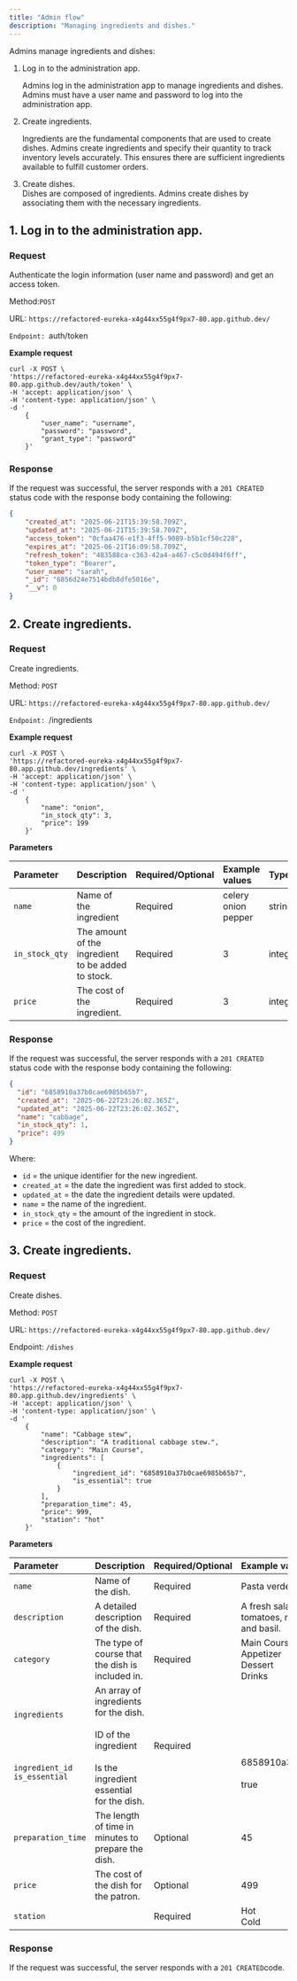 ```yaml
---
title: "Admin flow"
description: "Managing ingredients and dishes."
---
```


Admins manage ingredients and dishes:

1. Log in to the administration app.

   Admins log in the administration app to manage ingredients and dishes. Admins must have a user name and password to log into the administration app.
2. Create ingredients.

   Ingredients are the fundamental components that are used to create dishes. Admins create ingredients and specify their quantity to track inventory levels accurately. This ensures there are sufficient ingredients available to fulfill customer orders.
3. Create dishes.\
   Dishes are composed of ingredients. Admins create dishes by associating them with the necessary ingredients. 

## 1. Log in to the administration app.

### **Request**

Authenticate the login information (user name and password) and get an access token.

Method:`POST `

URL: `https://refactored-eureka-x4g44xx55g4f9px7-80.app.github.dev/`

`Endpoint: `auth/token

**Example request**

```curl curl
curl -X POST \
'https://refactored-eureka-x4g44xx55g4f9px7-80.app.github.dev/auth/token' \
-H 'accept: application/json' \
-H 'content-type: application/json' \
-d '
	{
		"user_name": "username",
		"password": "password",
		"grant_type": "password"
	}'
```

### Response

If the request was successful, the server responds with a `201 CREATED` status code with the response body containing the following:

```json
{
    "created_at": "2025-06-21T15:39:58.709Z",
    "updated_at": "2025-06-21T15:39:58.709Z",
    "access_token": "0cfaa476-e1f3-4ff5-9089-b5b1cf50c228",
    "expires_at": "2025-06-21T16:09:58.709Z",
    "refresh_token": "483588ca-c363-42a4-a467-c5c0d494f6ff",
    "token_type": "Bearer",
    "user_name": "sarah",
    "_id": "6856d24e7514bdb8dfe5016e",
    "__v": 0
}
```

## 2. Create ingredients.

### **Request**

Create ingredients.

Method: `POST `

URL: `https://refactored-eureka-x4g44xx55g4f9px7-80.app.github.dev/`

`Endpoint: `/ingredients

**Example request**

```curl curl
curl -X POST \
'https://refactored-eureka-x4g44xx55g4f9px7-80.app.github.dev/ingredients' \
-H 'accept: application/json' \
-H 'content-type: application/json' \
-d '
	{
		"name": "onion",
		"in_stock_qty": 3,
		"price": 199
	}'
```

**Parameters**

| Parameter      | Description                                        | Required/Optional | Example values                | Type    |
| :------------- | :------------------------------------------------- | :---------------- | :---------------------------- | :------ |
| `name`         | Name of the ingredient                             | Required          | celery<br />onion<br />pepper | string  |
| `in_stock_qty` | The amount of the ingredient to be added to stock. | Required          | 3                             | integer |
| `price`        | The cost of the ingredient.                        | Required          | 3                             | integer |

### Response

If the request was successful, the server responds with a `201 CREATED` status code with the response body containing the following:

```json
{
  "id": "6858910a37b0cae6985b65b7",
  "created_at": "2025-06-22T23:26:02.365Z",
  "updated_at": "2025-06-22T23:26:02.365Z",
  "name": "cabbage",
  "in_stock_qty": 1,
  "price": 499
}
```

Where:

- `id` = the unique identifier for the new ingredient.
- `created_at` = the date the ingredient was first added to stock.
- `updated_at` = the date the ingredient details were updated.
- `name`  = the name of the ingredient.
- `in_stock_qty` = the amount of the ingredient in stock.
- `price` = the cost of the ingredient.

## 3. Create ingredients.

### **Request**

Create dishes.

Method: `POST `

URL: `https://refactored-eureka-x4g44xx55g4f9px7-80.app.github.dev/`

Endpoint: `/dishes`

**Example request**

```curl curl
curl -X POST \
'https://refactored-eureka-x4g44xx55g4f9px7-80.app.github.dev/ingredients' \
-H 'accept: application/json' \
-H 'content-type: application/json' \
-d '
	{
  		"name": "Cabbage stew",
  		"description": "A traditional cabbage stew.",
  		"category": "Main Course",
  		"ingredients": [
    		{
      			"ingredient_id": "6858910a37b0cae6985b65b7",
      			"is_essential": true
    		}
  		],
  		"preparation_time": 45,
  		"price": 999,
  		"station": "hot"
	}'
```

**Parameters**

| Parameter                                                                           | Description                                                                                                                | Required/Optional | Example values                                                         | Type                                                          |
| :---------------------------------------------------------------------------------- | :------------------------------------------------------------------------------------------------------------------------- | :---------------- | :--------------------------------------------------------------------- | :------------------------------------------------------------ |
| `name`                                                                              | Name of the dish.                                                                                                          | Required          | Pasta verde                                                            | string                                                        |
| `description`                                                                       | A detailed description of the dish.                                                                                        | Required          | A fresh salad featuring ripe tomatoes, mozzarella cheese, and basil.   | string                                                        |
| `category`                                                                          | The type of course that the dish is included in.                                                                           | Required          | Main Course<br />Appetizer<br />Dessert<br />Drinks                    | string                                                        |
| `ingredients`<br /><br /><br /><br /><br />`ingredient_id`        			`is_essential` | An array of ingredients for the dish.<br /><br />ID of the ingredient<br /><br />Is the ingredient essential for the dish. | Required          | <br /><br /><br /><br /><br />6858910a37b0cae6985b65b7<br /><br />true | Array<br /><br /><br /><br /><br />integer<br /><br />boolean |
| `preparation_time`                                                                  | The length of time in minutes to prepare the dish.                                                                         | Optional          | 45                                                                     | integer                                                       |
| `price`                                                                             | The cost of the dish for the patron.                                                                                       | Optional          | 499                                                                    | integer                                                       |
| `station`                                                                           |                                                                                                                            | Required          | Hot<br />Cold                                                          | string                                                        |

### Response

If the request was successful, the server responds with a `201 CREATED`code.